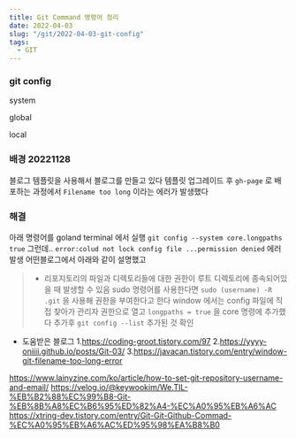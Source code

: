 ```yaml
---
title: Git Command 명령어 정리
date: 2022-04-03
slug: "/git/2022-04-03-git-config"
tags:
  - GIT
---
```



### git config

system

global

local

### 배경 20221128
블로그 템플릿을 사용해서 블로그를 만들고 있다
템플릿 업그레이드 후 `gh-page` 로  배포하는 과정에서
`Filename too long` 이라는 에러가 발생했다

### 해결
아래 명령어를 goland terminal 에서 실행
`git config --system core.longpaths true`
그런데..
`error:colud not lock config file ...permission denied` 에러 발생
어떤블로그에서 아래와 같이 설명했고
> * 리포지토리의 파일과 디렉토리들에 대한 권한이 루트 디렉토리에 종속되어있을 때 발생할 수 있음
sudo 명령어를 사용한다면
`sudo (username) -R .git` 을 사용해 권한을 부여한다고 한다
window 에서는
config 파일에 직접 찾아가 관리자 권한으로 열고 `longpaths = true` 을 core 명령에 추가했다
추가후 `git config --list` 추가된 것 확인

- 도움받은 블로그
1.https://coding-groot.tistory.com/97
2.https://yyyy-oniiii.github.io/posts/Git-03/
3.https://javacan.tistory.com/entry/window-git-filename-too-long-error

https://www.lainyzine.com/ko/article/how-to-set-git-repository-username-and-email/
https://velog.io/@keywookim/We.TIL-%EB%B2%88%EC%99%B8-Git-%EB%8B%A8%EC%B6%95%ED%82%A4-%EC%A0%95%EB%A6%AC
https://xtring-dev.tistory.com/entry/Git-Git-Github-Commad-%EC%A0%95%EB%A6%AC%ED%95%98%EA%B8%B0
